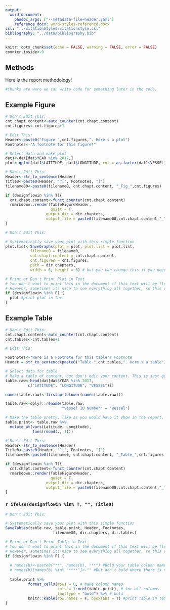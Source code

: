 ```yaml
---
output:
  word_document:
    pandoc_args: ["--metadata-file=header.yaml"]
    reference_docx: word-styles-reference.docx
csl: "../citationStyles/citationstyle.csl"
bibliography: "../data/bibliography.bib"
---
```


```r
knitr::opts_chunk$set(echo = FALSE, warning = FALSE, error = FALSE)
counter.inside<-0
```

## Methods

Here is the report methodology!

```r
#Chunks are were we can write code for something later in the code. 
```

## Example Figure

```r
# Don't Edit This:
cnt.chapt.content<-auto_counter(cnt.chapt.content)
cnt.figures<-cnt.figures+1
```


```r
# Edit This:
Header<-paste0("Figure ",cnt.figures,". Here's a plot")
Footnotes<-"A footnote for this figure!"

# Select data and make plot
dat1<-dat[dat$YEAR %in% 2017,]
plot<-qplot(dat1$LATITUDE, dat1$LONGITUDE, col = as.factor(dat1$VESSEL)) # create plot
```


```r
# Don't Edit This:
Header<-str_to_sentence(Header)
Title0<-paste0(Header, "^[", Footnotes, "]")
filename00<-paste0(filename0, cnt.chapt.content, "_Fig_",cnt.figures)

if (designflowin %in% T){
  cnt.chapt.content<-funct_counter(cnt.chapt.content)
  rmarkdown::render(TableFigureHeader, 
                    quiet = T,
                  output_dir = dir.chapters, 
                  output_file = paste0(filename00,cnt.chapt.content,"_Title.docx"))
}
```


```r
# Don't Edit This:

# Systematically save your plot with this simple function
plot.list<-SaveGraphs(plot = plot, plot.list = plot.list, 
           filename0 = filename0, 
           cnt.chapt.content = cnt.chapt.content, 
           cnt.figures = cnt.figures, 
           path = dir.chapters, 
           width = 6, height = 6) # but you can change this if you need...

# Print or Don't Print Plot in Text
# You don't want to print this in the document if this text will be flowed into InDesign. 
# However, sometimes its nice to see everything all together, so this variable is something you might like to toggle on and off. Hense, FALSE = print here, TRUE = don't print here, just make the .pdf (coded above)
if (designflowin %in% F) { 
  plot #print plot in text
}
```

## Example Table

```r
# Don't Edit This:
cnt.chapt.content<-auto_counter(cnt.chapt.content)
cnt.tables<-cnt.tables+1
```

```r
# Edit This:

Footnotes<-"Here is a Footnote for this table"# Footnote
Header = str_to_sentence(paste0("Table ",cnt.tables,". Here's a table"))

# Select data for table
# Make a table of content, but don't edit your content. This is just good record keeping so peolpe can check your work. 
table.raw<-head(dat[dat$YEAR %in% 2017,
          c("LATITUDE", "LONGITUDE", "VESSEL")])

names(table.raw)<-firstup(tolower(names(table.raw)))

table.raw<-dplyr::rename(table.raw, 
                         "Vessel ID Number" = "Vessel")

# Make the table pretty, like as you would have it show in the report. 
table.print<- table.raw %>% 
  mutate_at(vars(Latitude, Longitude), 
            funs(round(., 1)))
```


```r
# Don't Edit This:
Header<-str_to_sentence(Header)
Title0<-paste0(Header, "^[", Footnotes, "]")
filename00<-paste0(filename0, cnt.chapt.content, "_Table_",cnt.figures)

if (designflowin %in% T){
  cnt.chapt.content<-funct_counter(cnt.chapt.content)
  rmarkdown::render(TableFigureHeader, 
                    quiet = T,
                  output_dir = dir.chapters, 
                  output_file = paste0(filename00,cnt.chapt.content,"_Title.docx"))
}
```


### `r ifelse(designflowin %in% T, "", Title0)`

```r
# Don't Edit This:

# Systematically save your plot with this simple function
SaveTables(table.raw, table.print, Header, Footnotes, 
                     filename00, dir.chapters, dir.tables)

# Print or Don't Print Table in Text
# You don't want to print this in the document if this text will be flowed into InDesign. 
# However, sometimes its nice to see everything all together, so this variable is something you might like to toggle on and off. Hense, FALSE = print here, TRUE = don't print here, just make the .pdf (coded above)
if (designflowin %in% F) {
  
  # names(b)<-paste0("**", names(b), "**") #Bold your table column names
  # names(b)[names(b) %in% "****"]<-"" #But don't bold where there is no column name
  
  table.print %>%
          format_cells(rows = 0, # make column names
                       cols = 1:ncol(table.print), # for all columns
                       fonttype = "bold") %>% # bold
          knitr::kable(row.names = F, booktabs = T) #print table in text
}
```

